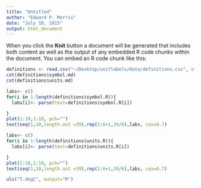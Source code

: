 ```yaml
---
title: "Untitled"
author: "Edward P. Morris"
date: "July 10, 2015"
output: html_document
---
```



When you click the **Knit** button a document will be generated that includes both content as well as the output of any embedded R code chunks within the document. You can embed an R code chunk like this:

```r
definitions <- read.csv("~/Desktop/unitlabels/data/definitions.csv", stringsAsFactors=FALSE)
cat(definitions$symbol.md)
cat(definitions$units.md)
```

```r
labs<- c()
for(i in 1:length(definitions$symbol.R)){
  labs[i]<- parse(text=definitions$symbol.R[i])

}
plot(1:10,1:10, pch="")
text(seq(1,10,length.out =39),rep(1:6+1,39/6),labs, cex=0.7)

labs<- c()
for(i in 1:length(definitions$units.R)){
  labs[i]<- parse(text=definitions$units.R[i])

}
plot(1:10,1:10, pch="")
text(seq(1,10,length.out =39),rep(1:6+1,39/6),labs, cex=0.7)

uls("T.degC", output="R")
 ```

